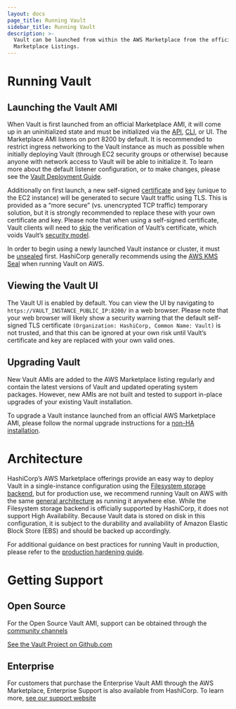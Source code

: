 ```yaml
---
layout: docs
page_title: Running Vault
sidebar_title: Running Vault
description: >-
  Vault can be launched from within the AWS Marketplace from the official Vault
  Marketplace Listings.
---
```


# Running Vault

## Launching the Vault AMI

When Vault is first launched from an official Marketplace AMI, it will come up in an uninitialized state and must be initialized via the [API](/vault/api-docs/system/init), [CLI](/vault/docs/commands/operator/init), or UI. The Marketplace AMI listens on port 8200 by default. It is recommended to restrict ingress networking to the Vault instance as much as possible when initially deploying Vault (through EC2 security groups or otherwise) because anyone with network access to Vault will be able to initialize it. To learn more about the default listener configuration, or to make changes, please see the [Vault Deployment Guide](https://learn.hashicorp.com/vault/operations/ops-deployment-guide#listener-stanza).

Additionally on first launch, a new self-signed [certificate](/vault/docs/configuration/listener/tcp#tls_cert_file) and [key](/vault/docs/configuration/listener/tcp#tls_key_file) (unique to the EC2 instance) will be generated to secure Vault traffic using TLS. This is provided as a “more secure” (vs. unencrypted TCP traffic) temporary solution, but it is strongly recommended to replace these with your own certificate and key. Please note that when using a self-signed certificate, Vault clients will need to [skip](/vault/docs/commands#vault_skip_verify) the verification of Vault’s certificate, which voids Vault’s [security model](/vault/docs/internals/security).

In order to begin using a newly launched Vault instance or cluster, it must be [unsealed](/vault/docs/concepts/seal) first. HashiCorp generally recommends using the [AWS KMS Seal](/vault/docs/configuration/seal/awskms) when running Vault on AWS.

## Viewing the Vault UI

The Vault UI is enabled by default. You can view the UI by navigating to `https://VAULT_INSTANCE_PUBLIC_IP:8200/` in a web browser. Please note that your web browser will likely show a security warning that the default self-signed TLS certificate `(Organization: HashiCorp, Common Name: Vault)` is not trusted, and that this can be ignored at your own risk until Vault’s certificate and key are replaced with your own valid ones.

## Upgrading Vault

New Vault AMIs are added to the AWS Marketplace listing regularly and contain the latest versions of Vault and updated operating system packages. However, new AMIs are not built and tested to support in-place upgrades of your existing Vault installation.

To upgrade a Vault instance launched from an official AWS Marketplace AMI, please follow the normal upgrade instructions for a [non-HA installation](/vault/docs/upgrading#non-ha-installations).

# Architecture

HashiCorp’s AWS Marketplace offerings provide an easy way to deploy Vault in a single-instance configuration using the [Filesystem storage backend](/vault/docs/configuration/storage/filesystem), but for production use, we recommend running Vault on AWS with the same [general architecture](/vault/docs/internals/architecture) as running it anywhere else. While the Filesystem storage backend is officially supported by HashiCorp, it does not support High Availability. Because Vault data is stored on disk in this configuration, it is subject to the durability and availability of Amazon Elastic Block Store (EBS) and should be backed up accordingly.

For additional guidance on best practices for running Vault in production, please refer to the [production hardening guide](https://learn.hashicorp.com/vault/day-one/production-hardening).

# Getting Support

## Open Source

For the Open Source Vault AMI, support can be obtained through the [community channels](https://www.vaultproject.io/community)

[See the Vault Project on Github.com](https://github.com/hashicorp/vault)

## Enterprise

For customers that purchase the Enterprise Vault AMI through the AWS Marketplace, Enterprise Support is also available from HashiCorp. To learn more, [see our support website](https://support.hashicorp.com/hc/en-us)
